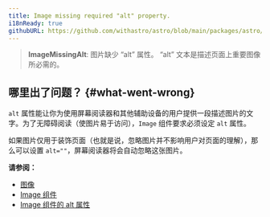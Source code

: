 ```yaml
---
title: Image missing required "alt" property.
i18nReady: true
githubURL: https://github.com/withastro/astro/blob/main/packages/astro/src/core/errors/errors-data.ts
---
```


> **ImageMissingAlt**: 图片缺少 “alt” 属性。 “alt” 文本是描述页面上重要图像所必需的。


## 哪里出了问题？ \{#what-went-wrong\}

`alt` 属性能让你为使用屏幕阅读器和其他辅助设备的用户提供一段描述图片的文字。为了无障碍阅读（使图片易于访问），`Image` 组件要求必须设定 `alt` 属性。

如果图片仅用于装饰页面（也就是说，忽略图片并不影响用户对页面的理解），那么可以设置 `alt=""`，屏幕阅读器将会自动忽略这张图片。

**请参阅：**

- [图像](/zh-cn/guides/images/)
- [Image 组件](/zh-cn/guides/images/#image--astroassets)
- [Image 组件的 alt 属性](/zh-cn/guides/images/#alt-required)

